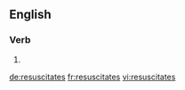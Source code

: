 ==English==

===Verb===
{{head|en}}

# {{en-third-person singular of|resuscitate}}

[[de:resuscitates]]
[[fr:resuscitates]]
[[vi:resuscitates]]